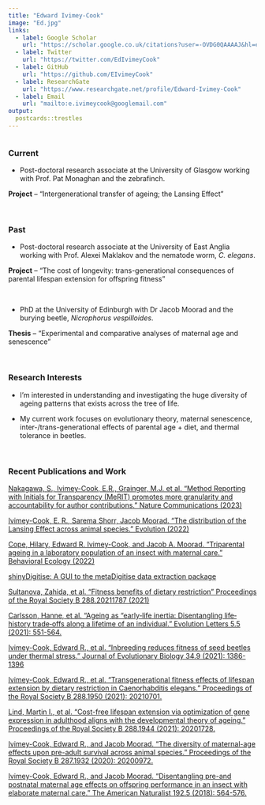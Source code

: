 ```yaml
---
title: "Edward Ivimey-Cook"
image: "Ed.jpg"
links:
  - label: Google Scholar
    url: "https://scholar.google.co.uk/citations?user=-OVDG0QAAAAJ&hl=en"
  - label: Twitter
    url: "https://twitter.com/EdIvimeyCook"
  - label: GitHub
    url: "https://github.com/EIvimeyCook"
  - label: ResearchGate
    url: "https://www.researchgate.net/profile/Edward-Ivimey-Cook"
  - label: Email
    url: "mailto:e.ivimeycook@googlemail.com"
output:
  postcards::trestles
---
```

```r

```
 
### Current

* Post-doctoral research associate at the University of Glasgow working with Prof. Pat Monaghan and the zebrafinch. 

**Project** – “Intergenerational transfer of ageing; the Lansing Effect”

\

### Past

* Post-doctoral research associate at the University of East Anglia working with Prof. Alexei Maklakov and the nematode worm, *C. elegans*. 

**Project** – “The cost of longevity: trans-generational consequences of parental lifespan extension for offspring fitness”

\

* PhD at the University of Edinburgh with Dr Jacob Moorad and the burying beetle, *Nicrophorus vespilloides*.

**Thesis** – “Experimental and comparative analyses of maternal age and senescence”

\

### Research Interests

* I'm interested in understanding and investigating the huge diversity of ageing patterns that exists across the tree of life.

* My current work focuses on evolutionary theory, maternal senescence, inter-/trans-generational effects of parental age + diet, and thermal tolerance in beetles.

\

### Recent Publications and Work

[Nakagawa, S., Ivimey-Cook, E.R., Grainger, M.J. et al. "Method Reporting with Initials for Transparency (MeRIT) promotes more granularity and accountability for author contributions." Nature Communications (2023)](https://www.nature.com/articles/s41467-023-37039-1)

[Ivimey-Cook, E. R., Sarema Shorr, Jacob Moorad. "The distribution of the Lansing Effect across animal species." Evolution (2022)](https://academic.oup.com/evolut/advance-article/doi/10.1093/evolut/qpac045/6916890)

[Cope, Hilary, Edward R. Ivimey-Cook, and Jacob A. Moorad. "Triparental ageing in a laboratory population of an insect with maternal care." Behavioral Ecology (2022)](https://academic.oup.com/beheco/advance-article/doi/10.1093/beheco/arac078/6674571?searchresult=1)

[shinyDigitise: A GUI to the metaDigitise data extraction package](https://github.com/EIvimeyCook/ShinyDigitise)

[Sultanova, Zahida, et al. "Fitness benefits of dietary restriction" Proceedings of the Royal Society B 288.20211787 (2021)](https://doi.org/10.1098/rspb.2021.1787)

[Carlsson, Hanne, et al. "Ageing as “early‐life inertia: Disentangling life‐history trade‐offs along a lifetime of an individual." Evolution Letters 5.5 (2021): 551-564.](https://onlinelibrary.wiley.com/doi/full/10.1002/evl3.254)

[Ivimey-Cook, Edward R., et al. "Inbreeding reduces fitness of seed beetles under thermal stress." Journal of Evolutionary Biology 34.9 (2021): 1386-1396](https://onlinelibrary.wiley.com/doi/10.1111/jeb.13899)

[Ivimey-Cook, Edward R., et al. "Transgenerational fitness effects of lifespan extension by dietary restriction in Caenorhabditis elegans." Proceedings of the Royal Society B 288.1950 (2021): 20210701.](https://royalsocietypublishing.org/doi/full/10.1098/rspb.2021.0701) 

[Lind, Martin I., et al. "Cost-free lifespan extension via optimization of gene expression in adulthood aligns with the developmental theory of ageing." Proceedings of the Royal Society B 288.1944 (2021): 20201728.](https://royalsocietypublishing.org/doi/full/10.1098/rspb.2020.1728)

[Ivimey-Cook, Edward R., and Jacob Moorad. "The diversity of maternal-age effects upon pre-adult survival across animal species." Proceedings of the Royal Society B 287.1932 (2020): 20200972.](https://royalsocietypublishing.org/doi/full/10.1098/rspb.2020.0972)

[Ivimey-Cook, Edward R., and Jacob Moorad. "Disentangling pre-and postnatal maternal age effects on offspring performance in an insect with elaborate maternal care." The American Naturalist 192.5 (2018): 564-576.](https://www.journals.uchicago.edu/doi/full/10.1086/699654)




